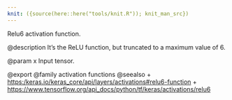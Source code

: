 ```yaml
---
knit: ({source(here::here("tools/knit.R")); knit_man_src})
---
```

Relu6 activation function.

@description
It's the ReLU function, but truncated to a maximum value of 6.

@param x Input tensor.

@export
@family activation functions
@seealso
+ <https:/keras.io/keras_core/api/layers/activations#relu6-function>
+ <https://www.tensorflow.org/api_docs/python/tf/keras/activations/relu6>
